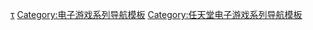 {{Navbox
| name = 皮克敏系列
| title = [[皮克敏系列]]
| state = {{{state|autocollapse}}}
| bodyclass = hlist

| group1 = 主系列游戏
| list1 =
* [[皮克敏 (游戏)|皮克敏]]
* [[皮克敏2|2]]
* [[皮克敏3|3]]

| group2 = 衍生游戏
| list2 =
* [[Hey! 皮克敏]]
* {{le|皮克敏Bloom|Pikmin Bloom}}

| group3 = 主要角色
| list3 =
* {{link-en|歐利瑪|Captain Olimar}}
* {{link-ja|皮克敏 (角色)|ピクミン (ゲームキャラクター)|皮克敏}}

| group4 = 相關遊戲
| list4 =
* [[任天堂明星大亂鬥系列]]
* [[任天堂樂園]]

| group5 = 相關人物
| list5 =
* [[宫本茂]]
* [[手塚卓志]]
* [[日野重文]]
* {{link-ja|阿部将道|阿部將道}}
* {{link-ja|若井淑|若井淑}}
* [[戶高一生]]
* {{link-ja|渡邊貴宏|渡邊貴宏}}

| group6 = 相關公司
| list6 =
* [[任天堂]]
* {{link-en|ARZEST|Arzest}}
* [[Niantic]]

}}<noinclude>
{{collapsible option}}

{{DEFAULTSORT:Pikimin}}
[[Category:皮克敏系列|τ]]
[[Category:电子游戏系列导航模板]]
[[Category:任天堂电子游戏系列导航模板]]
</noinclude>